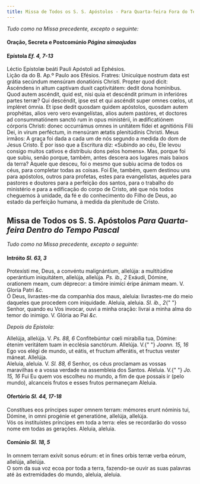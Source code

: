 ```yaml
---
title: Missa de Todos os S. S. Apóstolos - Para Quarta-feira Fora do Tempo Pascal
---
```


<em>Tudo como na Missa precedente, excepto o seguinte:</em>

<h4 class="text-center">
  Oração, Secreta e Postcomúnio <em>Página simaojudas</em>
</h4>

<h4 class="text-center">
  Epístola <em>Ef. 4, 7-13</em>
</h4>
<div class="grid grid-cols-2 gap-5">
  <span class="text-justify">
    Léctio Epístolæ beáti Pauli Apóstoli ad Ephésios.
  </div>
  <span class="text-justify">Lição da do B. Ap.º Paulo aos Efésios.</div>
  <span class="text-justify">
    Fratres: Unicuíque nostrum data est grátia secúndum mensúram donatiónis
    Christi. Propter quod dicit: Ascéndens in altum captívam duxit captivitátem:
    dedit dona homínibus. Quod autem ascéndit, quid est, nisi quia et descéndit
    primum in inferióres partes terræ? Qui descéndit, ipse est et qui ascéndit
    super omnes cœlos, ut impléret ómnia. Et ipse dedit quosdam quidem
    apóstolos, quosdam autem prophétas, alios vero vero evangelístas, alios
    autem pastóres, et doctores ad consummatiónem sanctó rum in opus ministérii,
    in ædificatiónem córporis Christi: donec occurrámus omnes in unitátem fídei
    et agnitiónis Fílii Dei, in virum perféctum, in mensúram ætatis plenitúdinis
    Christi.
  </div>
  <span class="text-justify">
    Meus irmãos: A graça foi dada a cada um de nós segundo a medida do dom de
    Jesus Cristo. É por isso que a Escritura diz: «Subindo ao céu, Ele levou
    consigo muitos cativos e distribuiu dons pelos homens». Mas, porque foi que
    subiu, senão porque, também, antes descera aos lugares mais baixos da terra?
    Aquele que desceu, foi o mesmo que subiu acima de todos os céus, para
    completar todas as coisas. Foi Ele, também, quem destinou uns para
    apóstolos, outros para profetas, estes para evangelistas, aqueles para
    pastores e doutores para a perfeição dos santos, para o trabalho do
    ministério e para a edificação do corpo de Cristo, até que nós todos
    cheguemos à unidade, da fé e do conhecimento do Filho de Deus, ao estado da
    perfeição humana, à medida da plenitude de Cristo.
  </span>
</div>

<h2 class="text-center">
  Missa de Todos os S. S. Apóstolos
  <em>Para Quarta-feira Dentro do Tempo Pascal</em>
</h2>

<em>Tudo como na Missa precedente, excepto o seguinte:</em>

<h4 class="text-center">
  Intróito <em>Sl. 63, 3</em>
</h4>
<div class="grid grid-cols-2 gap-5">
  <span class="text-justify">
    Protexísti me, Deus, a convéntu malignántium, allelúja: a multitúdine
    operántium iniquitátem, allelúja, allelúja. <em>Ps. ib., 2</em> Exáudi,
    Dómine, orationem meam, cum déprecor: a timóre inimíci éripe ánimam meam. V.
    Gloria Patri <em>&c.</em>
  </div>
  <span class="text-justify">
    Ó Deus, livrastes-me da companhia dos maus, aleluia: livrastes-me do meio
    daqueles que procedem com iniquidade. Aleluia, aleluia. <em>Sl. ib., 2</em>{" "}
    Senhor, quando eu Vos invocar, ouvi a minha oração: livrai a minha alma do
    temor do inimigo. V. Glória ao Pai <em>&c.</em>
  </span>
</div>

<em>Depois da Epistola:</em>

<div class="grid grid-cols-2 gap-5">
  <span class="text-justify">
    Allelúja, allelúja. V. <em>Ps. 88, 6</em> Confitebúntur cœli mirabília tua,
    Dómine: étenim veritátem tuam in ecclésia sanctórum. Allelúja. V.{" "}
    <em>Joann. 15, 16</em> Ego vos elégi de mundo, ut eátis, et fructum
    afferátis, et fructus vester máneat. Allelúja.
  </div>
  <span class="text-justify">
    Aleluia, aleluia. V. <em>Sl. 88, 6</em> Senhor, os céus proclamam as vossas
    maravilhas e a vossa verdade na assembleia dos Santos. Aleluia. V.{" "}
    <em>Jo. 15, 16</em> Fui Eu quem vos escolheu no mundo, a fim de que possais
    ir (pelo mundo), alcanceis frutos e esses frutos permaneçam Aleluia.
  </span>
</div>

<h4 class="text-center">
  Ofertório <em>Sl. 44, 17-18</em>
</h4>
<div class="grid grid-cols-2 gap-5">
  <span class="text-justify">
    Constítues eos príncipes super omnem terram: mémores erunt nóminis tui,
    Dómine, in omni progénie et generatióne, allelúja, allelúja.
  </div>
  <span class="text-justify">
    Vós os instituístes príncipes em toda a terra: eles se recordarão do vosso
    nome em todas as gerações. Aleluia, aleluia.
  </span>
</div>

<h4 class="text-center">
  Comúnio <em>Sl. 18, 5</em>
</h4>
<div class="grid grid-cols-2 gap-5">
  <span class="text-justify">
    In omnem terram exívit sonus eórum: et in fines orbis terræ verba eórum,
    allelúja, allelúja.
  </div>
  <span class="text-justify">
    O som da sua voz ecoa por toda a terra, fazendo-se ouvir as suas palavras
    até às extremidades do mundo, aleluia, aleluia.
  </span>
</div>
